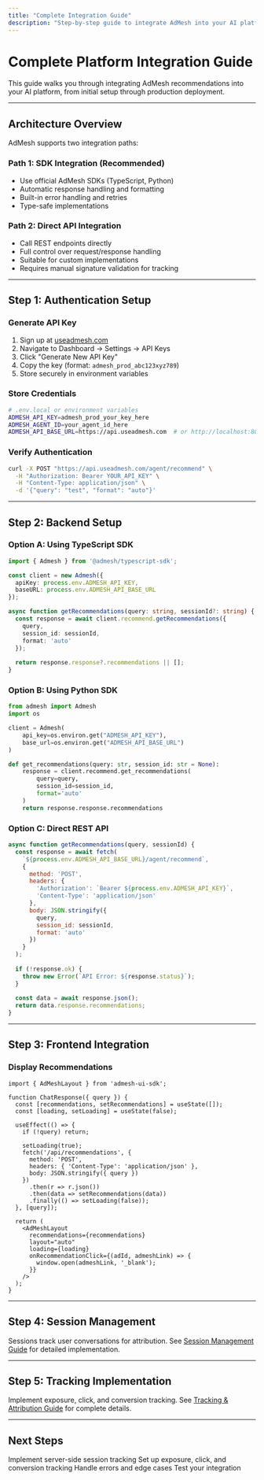 ```yaml
---
title: "Complete Integration Guide"
description: "Step-by-step guide to integrate AdMesh into your AI platform with code examples"
---
```


# Complete Platform Integration Guide

This guide walks you through integrating AdMesh recommendations into your AI platform, from initial setup through production deployment.

---

## Architecture Overview

AdMesh supports two integration paths:

### Path 1: SDK Integration (Recommended)
- Use official AdMesh SDKs (TypeScript, Python)
- Automatic response handling and formatting
- Built-in error handling and retries
- Type-safe implementations

### Path 2: Direct API Integration
- Call REST endpoints directly
- Full control over request/response handling
- Suitable for custom implementations
- Requires manual signature validation for tracking

---

## Step 1: Authentication Setup

### Generate API Key

1. Sign up at [useadmesh.com](https://useadmesh.com)
2. Navigate to Dashboard → Settings → API Keys
3. Click "Generate New API Key"
4. Copy the key (format: `admesh_prod_abc123xyz789`)
5. Store securely in environment variables

### Store Credentials

```bash
# .env.local or environment variables
ADMESH_API_KEY=admesh_prod_your_key_here
ADMESH_AGENT_ID=your_agent_id_here
ADMESH_API_BASE_URL=https://api.useadmesh.com  # or http://localhost:8000 for dev
```

### Verify Authentication

```bash
curl -X POST "https://api.useadmesh.com/agent/recommend" \
  -H "Authorization: Bearer YOUR_API_KEY" \
  -H "Content-Type: application/json" \
  -d '{"query": "test", "format": "auto"}'
```

---

## Step 2: Backend Setup

### Option A: Using TypeScript SDK

```typescript
import { Admesh } from '@admesh/typescript-sdk';

const client = new Admesh({
  apiKey: process.env.ADMESH_API_KEY,
  baseURL: process.env.ADMESH_API_BASE_URL
});

async function getRecommendations(query: string, sessionId?: string) {
  const response = await client.recommend.getRecommendations({
    query,
    session_id: sessionId,
    format: 'auto'
  });
  
  return response.response?.recommendations || [];
}
```

### Option B: Using Python SDK

```python
from admesh import Admesh
import os

client = Admesh(
    api_key=os.environ.get("ADMESH_API_KEY"),
    base_url=os.environ.get("ADMESH_API_BASE_URL")
)

def get_recommendations(query: str, session_id: str = None):
    response = client.recommend.get_recommendations(
        query=query,
        session_id=session_id,
        format='auto'
    )
    return response.response.recommendations
```

### Option C: Direct REST API

```javascript
async function getRecommendations(query, sessionId) {
  const response = await fetch(
    `${process.env.ADMESH_API_BASE_URL}/agent/recommend`,
    {
      method: 'POST',
      headers: {
        'Authorization': `Bearer ${process.env.ADMESH_API_KEY}`,
        'Content-Type': 'application/json'
      },
      body: JSON.stringify({
        query,
        session_id: sessionId,
        format: 'auto'
      })
    }
  );
  
  if (!response.ok) {
    throw new Error(`API Error: ${response.status}`);
  }
  
  const data = await response.json();
  return data.response.recommendations;
}
```

---

## Step 3: Frontend Integration

### Display Recommendations

```tsx
import { AdMeshLayout } from 'admesh-ui-sdk';

function ChatResponse({ query }) {
  const [recommendations, setRecommendations] = useState([]);
  const [loading, setLoading] = useState(false);

  useEffect(() => {
    if (!query) return;
    
    setLoading(true);
    fetch('/api/recommendations', {
      method: 'POST',
      headers: { 'Content-Type': 'application/json' },
      body: JSON.stringify({ query })
    })
      .then(r => r.json())
      .then(data => setRecommendations(data))
      .finally(() => setLoading(false));
  }, [query]);

  return (
    <AdMeshLayout
      recommendations={recommendations}
      layout="auto"
      loading={loading}
      onRecommendationClick={(adId, admeshLink) => {
        window.open(admeshLink, '_blank');
      }}
    />
  );
}
```

---

## Step 4: Session Management

Sessions track user conversations for attribution. See [Session Management Guide](/ai-platforms/session-management) for detailed implementation.

---

## Step 5: Tracking Implementation

Implement exposure, click, and conversion tracking. See [Tracking & Attribution Guide](/ai-platforms/tracking-attribution) for complete details.

---

## Next Steps

<CardGroup cols={2}>
  <Card title="Session Management" icon="link" href="/ai-platforms/session-management">
    Implement server-side session tracking
  </Card>
  
  <Card title="Tracking & Attribution" icon="chart-line" href="/ai-platforms/tracking-attribution">
    Set up exposure, click, and conversion tracking
  </Card>
  
  <Card title="Error Handling" icon="triangle-exclamation" href="/ai-platforms/error-handling">
    Handle errors and edge cases
  </Card>
  
  <Card title="Testing & Debugging" icon="bug" href="/ai-platforms/testing-debugging">
    Test your integration
  </Card>
</CardGroup>

